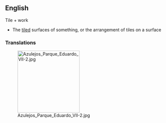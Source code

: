 ==English==
{{Wikipedia}}
{{en-noun}}

Tile + work

*The [[tile]]d surfaces of something, or the arrangement of tiles on a surface

=== Translations ===
{{trans-top|The tiled surfaces of something, or the arrangement of tiles on a surface}}
{{trans-mid}}
{{trans-bottom}}

[[Image:Azulejos Parque Eduardo VII-2.jpg|200px|right]]